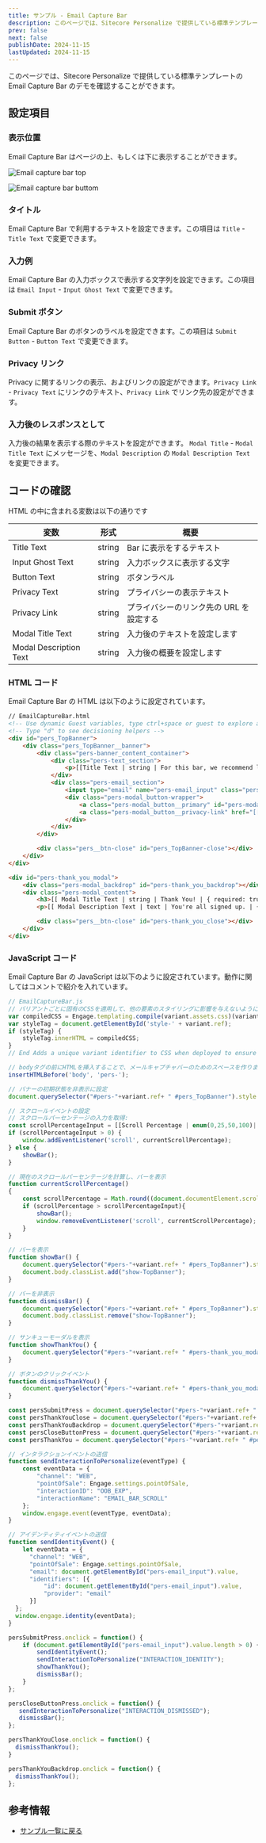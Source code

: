 ```yaml
---
title: サンプル - Email Capture Bar
description: このページでは、Sitecore Personalize で提供している標準テンプレートの Email Capture Bar のデモを確認することができます。
prev: false
next: false
publishDate: 2024-11-15
lastUpdated: 2024-11-15
---
```


このページでは、Sitecore Personalize で提供している標準テンプレートの Email Capture Bar のデモを確認することができます。

## 設定項目

### 表示位置

Email Capture Bar はページの上、もしくは下に表示することができます。

![Email capture bar top](../../../assets/personalize/email-capture-bar01.png)

![Email capture bar buttom](../../../assets/personalize/email-capture-bar02.png)

### タイトル

Email Capture Bar で利用するテキストを設定できます。この項目は `Title` - `Title Text` で変更できます。

### 入力例

Email Capture Bar の入力ボックスで表示する文字列を設定できます。この項目は `Email Input` - `Input Ghost Text` で変更できます。

### Submit ボタン

Email Capture Bar のボタンのラベルを設定できます。この項目は `Submit Button` - `Button Text` で変更できます。

### Privacy リンク

Privacy に関するリンクの表示、およびリンクの設定ができます。`Privacy Link` - `Privacy Text` にリンクのテキスト、`Privacy Link` でリンク先の設定ができます。

### 入力後のレスポンスとして

入力後の結果を表示する際のテキストを設定ができます。 `Modal Title` - `Modal Title Text` にメッセージを、`Modal Description` の `Modal Description Text` を変更できます。

## コードの確認

HTML の中に含まれる変数は以下の通りです

| 変数 | 形式 | 概要 | 
|------|-------|-------|
| Title Text | string | Bar に表示をするテキスト |
| Input Ghost Text | string | 入力ボックスに表示する文字 |
| Button Text | string | ボタンラベル |
| Privacy Text | string | プライバシーの表示テキスト |
| Privacy Link | string | プライバシーのリンク先の URL を設定する |
| Modal Title Text | string | 入力後のテキストを設定します | 
| Modal Description Text | string | 入力後の概要を設定します |

### HTML コード

Email Capture Bar の HTML は以下のように設定されています。

```html
// EmailCaptureBar.html
<!-- Use dynamic Guest variables, type ctrl+space or guest to explore available entities.-->
<!-- Type "d" to see decisioning helpers -->
<div id="pers_TopBanner">
    <div class="pers_TopBanner__banner">
        <div class="pers-banner_content_container">
            <div class="pers-text_section">
                <p>[[Title Text | string | For this bar, we recommend less than 50 characters | { max: 50, group: Title, groupOrder: 2, order: 1 }]]</p>
            </div>
            <div class="pers-email_section">
                <input type="email" name="pers-email_input" class="pers-email_input input-box" id="pers-email_input" placeholder="[[ Input Ghost Text | string | Email | { required: true, group: Email Input, groupOrder: 3, order: 1 } ]]">
                <div class="pers-modal_button-wrapper">
                    <a class="pers-modal_button__primary" id="pers-modal_button">[[ Button Text | string | Submit | { required: true, group: Submit Button, groupOrder: 4, order: 1 } ]]</a>
                    <a class="pers-modal_button__privacy-link" href="[[ Privacy Link | string | https://www.example.com/ | { required: true, group: Privacy Link, groupOrder: 5, order: 2 } ]]">[[ Privacy Text | string | Privacy Policy | { required: true, group: Privacy Link, order: 1 }]]</a>
                </div>
            </div>
        </div>

        <div class="pers__btn-close" id="pers_TopBanner-close"></div>
    </div>
</div>

<div id="pers-thank_you_modal">
    <div class="pers-modal_backdrop" id="pers-thank_you_backdrop"></div>
    <div class="pers-modal_content">
        <h3>[[ Modal Title Text | string | Thank You! | { required: true, group: Modal Title, groupOrder: 8, order: 1 } ]]</h3>
        <p>[[ Modal Description Text | text | You're all signed up. | { required: true, group: Modal Description, groupOrder: 9, order: 1 } ]]</p>

        <div class="pers__btn-close" id="pers-thank_you_close"></div>
    </div>
</div>
```

### JavaScript コード

Email Capture Bar の JavaScript は以下のように設定されています。動作に関してはコメントで紹介を入れています。

```js
// EmailCaptureBar.js
// バリアントごとに固有のCSSを適用して、他の要素のスタイリングに影響を与えないようにしています。
var compiledCSS = Engage.templating.compile(variant.assets.css)(variant);
var styleTag = document.getElementById('style-' + variant.ref);
if (styleTag) {
    styleTag.innerHTML = compiledCSS;
}
// End Adds a unique variant identifier to CSS when deployed to ensure CSS does not impact styling of other elements.

// bodyタグの前にHTMLを挿入することで、メールキャプチャバーのためのスペースを作ります。
insertHTMLBefore('body', 'pers-');

// バナーの初期状態を非表示に設定
document.querySelector("#pers-"+variant.ref+ " #pers_TopBanner").style.display = "none";

// スクロールイベントの設定
// スクロールパーセンテージの入力を取得:
const scrollPercentageInput = [[Scroll Percentage | enum(0,25,50,100)| 0 |{group: General, groupOrder: 1, order: 2}]]
if (scrollPercentageInput > 0) {
    window.addEventListener('scroll', currentScrollPercentage);
} else {
    showBar();
}

// 現在のスクロールパーセンテージを計算し、バーを表示
function currentScrollPercentage()
{
    const scrollPercentage = Math.round((document.documentElement.scrollTop + document.body.scrollTop) / (document.documentElement.scrollHeight - document.documentElement.clientHeight) * 100);
    if (scrollPercentage > scrollPercentageInput){
        showBar();
        window.removeEventListener('scroll', currentScrollPercentage);
    }
}

// バーを表示
function showBar() {
    document.querySelector("#pers-"+variant.ref+ " #pers_TopBanner").style.display = "block";
    document.body.classList.add("show-TopBanner");
}

// バーを非表示
function dismissBar() {
    document.querySelector("#pers-"+variant.ref+ " #pers_TopBanner").style.display = "none";
    document.body.classList.remove("show-TopBanner");
}

// サンキューモーダルを表示
function showThankYou() {
    document.querySelector("#pers-"+variant.ref+ " #pers-thank_you_modal").style.display = "flex";
}

// ボタンのクリックイベント
function dismissThankYou() {
    document.querySelector("#pers-"+variant.ref+ " #pers-thank_you_modal").style.display = "none";
}

const persSubmitPress = document.querySelector("#pers-"+variant.ref+ " #pers-modal_button");
const persThankYouClose = document.querySelector("#pers-"+variant.ref+ " #pers-thank_you_close");
const persThankYouBackdrop = document.querySelector("#pers-"+variant.ref+ " #pers-thank_you_backdrop");
const persCloseButtonPress = document.querySelector("#pers-"+variant.ref+ " #pers_TopBanner-close");
const persThankYou = document.querySelector("#pers-"+variant.ref+ " #pers-thank_you_modal");

// インタラクションイベントの送信
function sendInteractionToPersonalize(eventType) {
    const eventData = {
        "channel": "WEB",
        "pointOfSale": Engage.settings.pointOfSale,
        "interactionID": "OOB_EXP",
        "interactionName": "EMAIL_BAR_SCROLL"
    };
    window.engage.event(eventType, eventData);
}

// アイデンティティイベントの送信
function sendIdentityEvent() {
    let eventData = {
      "channel": "WEB",
      "pointOfSale": Engage.settings.pointOfSale,
      "email": document.getElementById("pers-email_input").value,
      "identifiers": [{
          "id": document.getElementById("pers-email_input").value,
          "provider": "email"
      }]
  };
  window.engage.identity(eventData);
}

persSubmitPress.onclick = function() {
    if (document.getElementById("pers-email_input").value.length > 0) {
        sendIdentityEvent();
        sendInteractionToPersonalize("INTERACTION_IDENTITY");
        showThankYou();
        dismissBar();
    }
};

persCloseButtonPress.onclick = function() {
   sendInteractionToPersonalize("INTERACTION_DISMISSED");
   dismissBar();
};

persThankYouClose.onclick = function() {
  dismissThankYou();
}

persThankYouBackdrop.onclick = function() {
  dismissThankYou();
};
```

## 参考情報

- [サンプル一覧に戻る](/cdp-personalize/sample/)